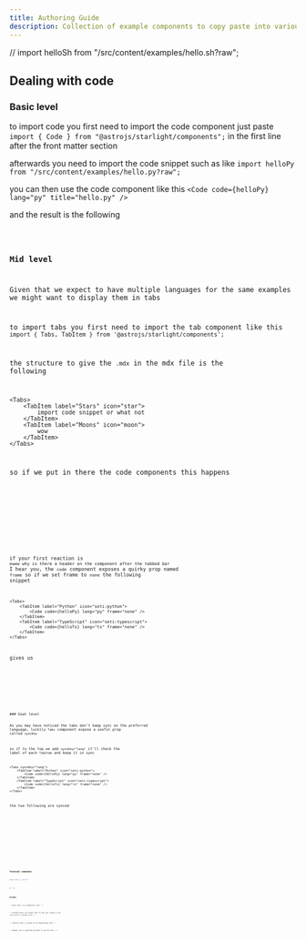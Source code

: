 ```yaml
---
title: Authoring Guide
description: Collection of example components to copy paste into various things
---
```


// import helloSh from "/src/content/examples/hello.sh?raw";

## Dealing with code

### Basic level

to import code you first need to import the code component
just paste `import { Code } from "@astrojs/starlight/components";` in the first line after the front matter section

afterwards you need to import the code snippet such as like `import helloPy from "/src/content/examples/hello.py?raw";`

you can then use the code component like this `<Code code={helloPy} lang="py" title="hello.py" />`

and the result is the following

<Code code={helloPy} lang="py" title="hello.py" />

### Mid level

Given that we expect to have multiple languages for the same examples we might want to display them in tabs

to import tabs you first need to import the tab component like this `import { Tabs, TabItem } from '@astrojs/starlight/components';`

the structure to give the `.mdx` in the mdx file is the following

```mdx
<Tabs>
	<TabItem label="Stars" icon="star">
		import code snippet or what not
	</TabItem>
	<TabItem label="Moons" icon="moon">
		wow
	</TabItem>
</Tabs>
```

so if we put in there the code components this happens

<Tabs>
	<TabItem label="Python" icon="seti:python">
		<Code code={helloPy} lang="py" title="hello.py" />
	</TabItem>
	<TabItem label="TypeScript" icon="seti:typescript">
		<Code code={helloTs} lang="ts" title="hello.ts" />
	</TabItem>
</Tabs>

if your first reaction is `ewww why is there a header on the component after the tabbed bar`
I hear you, the `code` component exposes a quirky prop named `frame` so if we set frame to `none`
the following snippet

```mdx
<Tabs>
	<TabItem label="Python" icon="seti:python">
		<Code code={helloPy} lang="py" frame="none" />
	</TabItem>
	<TabItem label="TypeScript" icon="seti:typescript">
		<Code code={helloTs} lang="ts" frame="none" />
	</TabItem>
</Tabs>
```

gives us

<Tabs>
	<TabItem label="Python" icon="seti:python">
		<Code code={helloPy} lang="py" frame="none" />
	</TabItem>
	<TabItem label="TypeScript" icon="seti:typescript">
		<Code code={helloTs} lang="ts" frame="none" />
	</TabItem>
</Tabs>
### Goat level

As you may have noticed the tabs don't keep sync on the preferred language, luckily `Tabs` component expose a useful prop called `syncKey`

so if to the top we add `syncKey="lang"` it'll check the label of each `TabItem` and keep it in sync

```mdx
<Tabs syncKey="lang">
	<TabItem label="Python" icon="seti:python">
		<Code code={helloPy} lang="py" frame="none" />
	</TabItem>
	<TabItem label="TypeScript" icon="seti:typescript">
		<Code code={helloTs} lang="ts" frame="none" />
	</TabItem>
</Tabs>
```

the two following are synced

<Tabs syncKey="lang">
	<TabItem label="Python" icon="seti:python">
		<Code code={helloPy} lang="py" frame="none" />
	</TabItem>
	<TabItem label="TypeScript" icon="seti:typescript">
		<Code code={helloTs} lang="ts" frame="none" />
	</TabItem>
</Tabs>
<Tabs syncKey="lang">
	<TabItem label="Python" icon="seti:python">
		<Code code={helloPy} lang="py" frame="none" />
	</TabItem>
	<TabItem label="TypeScript" icon="seti:typescript">
		<Code code={helloTs} lang="ts" frame="none" />
	</TabItem>
</Tabs>

### Terminal commands

```sh
echo "Hello, world! "
```

<Code code={helloSh} lang="sh" frame="none" />{" "}

### Asides

:::note
This is a wonderful note
:::

:::tip[The more you know]
this is how you create a tip `aside` with a custom title
:::

:::caution
this is going to be deprecated soon
:::

:::danger
you're getting drained if you do this
:::
